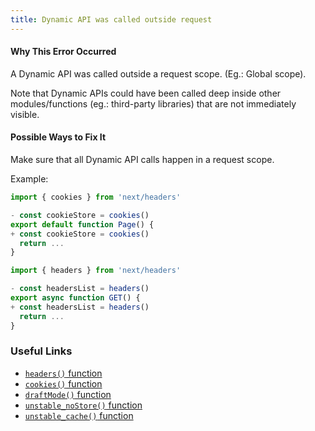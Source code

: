 ```yaml
---
title: Dynamic API was called outside request
---
```


#### Why This Error Occurred

A Dynamic API was called outside a request scope. (Eg.: Global scope).

Note that Dynamic APIs could have been called deep inside other modules/functions (eg.: third-party libraries) that are not immediately visible.

#### Possible Ways to Fix It

Make sure that all Dynamic API calls happen in a request scope.

Example:

```jsx filename="app/page.js"
import { cookies } from 'next/headers'

- const cookieStore = cookies()
export default function Page() {
+ const cookieStore = cookies()
  return ...
}
```

```jsx filename="app/foo/route.js"
import { headers } from 'next/headers'

- const headersList = headers()
export async function GET() {
+ const headersList = headers()
  return ...
}
```

### Useful Links

- [`headers()` function](https://nextjs.org/docs/app/api-reference/functions/headers)
- [`cookies()` function](https://nextjs.org/docs/app/api-reference/functions/cookies)
- [`draftMode()` function](https://nextjs.org/docs/app/api-reference/functions/draft-mode)
- [`unstable_noStore()` function](https://nextjs.org/docs/app/api-reference/legacy-apis/unstable_noStore)
- [`unstable_cache()` function](https://nextjs.org/docs/app/api-reference/legacy-apis/unstable_cache)
